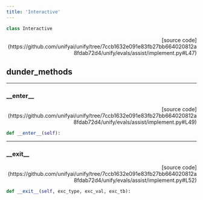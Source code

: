```yaml
---
title: 'Interactive'
---
```


```python
class Interactive
```

<p align="right">[source code](https://github.com/unifyai/unify/tree/7ccb1632e091e83fb27bb664020812a8fdab72d4/unify/evals/assist/implement.py#L47)</p>



## dunder_methods

---

### \_\_enter\_\_

<p align="right">[source code](https://github.com/unifyai/unify/tree/7ccb1632e091e83fb27bb664020812a8fdab72d4/unify/evals/assist/implement.py#L49)</p>

```python
def __enter__(self):
```



---

### \_\_exit\_\_

<p align="right">[source code](https://github.com/unifyai/unify/tree/7ccb1632e091e83fb27bb664020812a8fdab72d4/unify/evals/assist/implement.py#L52)</p>

```python
def __exit__(self, exc_type, exc_val, exc_tb):
```


